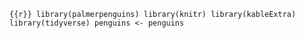 ```{{r}}
library(palmerpenguins)
library(knitr)
library(kableExtra)
library(tidyverse)
penguins <- penguins
```
